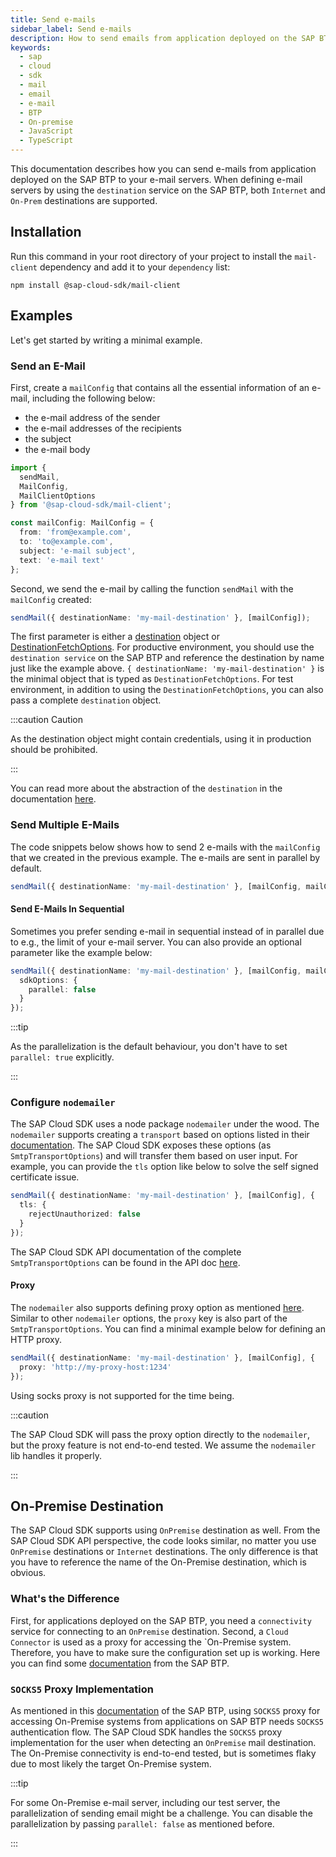 ```yaml
---
title: Send e-mails
sidebar_label: Send e-mails
description: How to send emails from application deployed on the SAP BTP
keywords:
  - sap
  - cloud
  - sdk
  - mail
  - email
  - e-mail
  - BTP
  - On-premise
  - JavaScript
  - TypeScript
---
```


This documentation describes how you can send e-mails from application deployed on the SAP BTP to your e-mail servers.
When defining e-mail servers by using the `destination` service on the SAP BTP, both `Internet` and `On-Prem` destinations are supported.

## Installation

Run this command in your root directory of your project to install the `mail-client` dependency and add it to your `dependency` list:

```
npm install @sap-cloud-sdk/mail-client
```

## Examples

Let's get started by writing a minimal example.

### Send an E-Mail

First, create a `mailConfig` that contains all the essential information of an e-mail, including the following below:

- the e-mail address of the sender
- the e-mail addresses of the recipients
- the subject
- the e-mail body

```ts
import {
  sendMail,
  MailConfig,
  MailClientOptions
} from '@sap-cloud-sdk/mail-client';

const mailConfig: MailConfig = {
  from: 'from@example.com',
  to: 'to@example.com',
  subject: 'e-mail subject',
  text: 'e-mail text'
};
```

Second, we send the e-mail by calling the function `sendMail` with the `mailConfig` created:

```ts
sendMail({ destinationName: 'my-mail-destination' }, [mailConfig]);
```

The first parameter is either a [destination](https://sap.github.io/cloud-sdk/api/2.9.0/interfaces/sap_cloud_sdk_connectivity.Destination) object or [DestinationFetchOptions](https://sap.github.io/cloud-sdk/api/2.9.0/interfaces/sap_cloud_sdk_connectivity.DestinationFetchOptions).
For productive environment, you should use the `destination service` on the SAP BTP and reference the destination by name just like the example above.
`{ destinationName: 'my-mail-destination' }` is the minimal object that is typed as `DestinationFetchOptions`.
For test environment, in addition to using the `DestinationFetchOptions`, you can also pass a complete `destination` object.

:::caution Caution

As the destination object might contain credentials, using it in production should be prohibited.

:::

You can read more about the abstraction of the `destination` in the documentation [here](https://sap.github.io/cloud-sdk/docs/js/features/connectivity/destination).

### Send Multiple E-Mails

The code snippets below shows how to send 2 e-mails with the `mailConfig` that we created in the previous example.
The e-mails are sent in parallel by default.

```ts
sendMail({ destinationName: 'my-mail-destination' }, [mailConfig, mailConfig]);
```

#### Send E-Mails In Sequential

Sometimes you prefer sending e-mail in sequential instead of in parallel due to e.g., the limit of your e-mail server.
You can also provide an optional parameter like the example below:

```ts
sendMail({ destinationName: 'my-mail-destination' }, [mailConfig, mailConfig], {
  sdkOptions: {
    parallel: false
  }
});
```

:::tip

As the parallelization is the default behaviour, you don't have to set `parallel: true` explicitly.

:::

### Configure `nodemailer`

The SAP Cloud SDK uses a node package `nodemailer` under the wood.
The `nodemailer` supports creating a `transport` based on options listed in their [documentation](https://nodemailer.com/smtp/).
The SAP Cloud SDK exposes these options (as `SmtpTransportOptions`) and will transfer them based on user input.
For example, you can provide the `tls` option like below to solve the self signed certificate issue.

```ts
sendMail({ destinationName: 'my-mail-destination' }, [mailConfig], {
  tls: {
    rejectUnauthorized: false
  }
});
```

The SAP Cloud SDK API documentation of the complete `SmtpTransportOptions` can be found in the API doc [here](https://sap.github.io/cloud-sdk/api/2.9.0/interfaces/mailclient_src.SmtpTransportOptions).

#### Proxy

The `nodemailer` also supports defining proxy option as mentioned [here](https://nodemailer.com/smtp/proxies/).
Similar to other `nodemailer` options, the `proxy` key is also part of the `SmtpTransportOptions`.
You can find a minimal example below for defining an HTTP proxy.

```ts
sendMail({ destinationName: 'my-mail-destination' }, [mailConfig], {
  proxy: 'http://my-proxy-host:1234'
});
```

Using socks proxy is not supported for the time being.

:::caution

The SAP Cloud SDK will pass the proxy option directly to the `nodemailer`, but the proxy feature is not end-to-end tested.
We assume the `nodemailer` lib handles it properly.

:::

## On-Premise Destination

The SAP Cloud SDK supports using `OnPremise` destination as well.
From the SAP Cloud SDK API perspective, the code looks similar, no matter you use `OnPremise` destinations or `Internet` destinations.
The only difference is that you have to reference the name of the On-Premise destination, which is obvious.

### What's the Difference

First, for applications deployed on the SAP BTP, you need a `connectivity` service for connecting to an `OnPremise` destination.
Second, a `Cloud Connector` is used as a proxy for accessing the `On-Premise system.
Therefore, you have to make sure the configuration set up is working.
Here you can find some [documentation](https://help.sap.com/docs/BTP/65de2977205c403bbc107264b8eccf4b/8d1f989deca1455dabc3d81b433fbdaf.html) from the SAP BTP.

### `SOCKS5` Proxy Implementation

As mentioned in this [documentation](https://help.sap.com/docs/CP_CONNECTIVITY/cca91383641e40ffbe03bdc78f00f681/cd1583775afa43f0bb9ec69d9dbcc880.html?locale=en-US) of the SAP BTP, using `SOCKS5` proxy for accessing On-Premise systems from applications on SAP BTP needs `SOCKS5` authentication flow.
The SAP Cloud SDK handles the `SOCKS5` proxy implementation for the user when detecting an `OnPremise` mail destination.
The On-Premise connectivity is end-to-end tested, but is sometimes flaky due to most likely the target On-Premise system.

:::tip

For some On-Premise e-mail server, including our test server, the parallelization of sending email might be a challenge.
You can disable the parallelization by passing `parallel: false` as mentioned before.

:::
